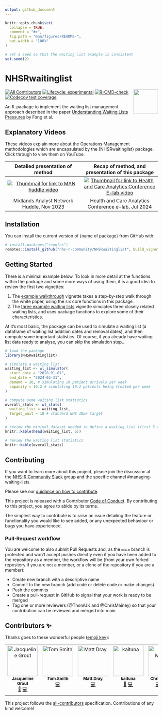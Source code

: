 ```yaml
---
output: github_document
---
```


<!-- README.md is generated from README.Rmd. Please edit that file -->

```r
knitr::opts_chunk$set(
  collapse = TRUE,
  comment = "#>",
  fig.path = "man/figures/README-",
  out.width = "100%"
)

# set a seed so that the waiting list example is consistent
set.seed(2)
```

# NHSRwaitinglist

<a alt="NHS-R Community's logo" href='https://nhsrcommunity.com/'><img src='https://nhs-r-community.github.io/assets/logo/nhsr-logo.png' align="right" height="80" /></a>

<!-- badges: start -->
[![All Contributors](https://img.shields.io/badge/all_contributors-7-orange.svg?style=flat-square)](#contributors-)
[![Lifecycle: experimental](https://img.shields.io/badge/lifecycle-experimental-orange.svg)](https://lifecycle.r-lib.org/articles/stages.html#experimental)
[![R-CMD-check](https://github.com/nhs-r-community/NHSRwaitinglist/actions/workflows/R-CMD-check.yaml/badge.svg)](https://github.com/nhs-r-community/NHSRwaitinglist/actions/workflows/R-CMD-check.yaml)
[![Codecov test coverage](https://codecov.io/gh/nhs-r-community/NHSRwaitinglist/branch/main/graph/badge.svg)](https://app.codecov.io/gh/nhs-r-community/NHSRwaitinglist?branch=main)
<!-- badges: end -->

An R-package to implement the waiting list management approach described in the paper [Understanding Waiting Lists Pressures](https://www.medrxiv.org/content/10.1101/2022.08.23.22279117v1) by Fong et al.

## Explanatory Videos

These videos explain more about the Operations Management methodologies which are encapsulated by the {NHSRwaitinglist} package.  Click through to view them on YouTube.

Detailed presentation of method | Recap of method, and presentation of this package
:---:|:---:
[![Thumbnail for link to MAN huddle video](man/figures/NHSRwaitinglist_MAN_huddle_thumbnail.jpg)](https://www.youtube.com/watch?v=NWthhW5Fgls) | [![Thumbnail for link to Health and Care Analytics Conference E-lab video](man/figures/NHSRwaitinglist_HACA_elab_thumbnail.jpg)](https://www.youtube.com/watch?v=3peqTEl_ZAQ)
Midlands Analyst Network Huddle, Nov 2023 | Health and Care Analytics Conference e-lab, Jul 2024

## Installation 

You can install the current version of {name of package} from GitHub with:

```r
# install.packages("remotes")
remotes::install_github("nhs-r-community/NHSRwaitinglist", build_vignettes = TRUE)

```

## Getting Started

There is a minimal example below.  To look in more detail at the functions within the package and some more ways of using them, it is a good idea to review the first two vignettes:

1. The [example walkthrough](https://nhs-r-community.github.io/NHSRwaitinglist/articles/example_walkthrough.html) vignette takes a step-by-step walk through the white paper, using the six core functions in this package.  
2. The [three example waiting lists](https://nhs-r-community.github.io/NHSRwaitinglist/articles/three_example_waiting_lists.html) vignette simulates three closely related waiting lists, and uses package functions to explore some of their characteristics.  

At it's most basic, the package can be used to simulate a waiting list (a dataframe of waiting list addition dates and removal dates), and then compute some important statistics.  Of course, if you already have waiting list data ready to analyse, you can skip the simulation step...

```r
# load the package
library(NHSRwaitinglist)

# simulate a waiting list
waiting_list <- wl_simulator(
  start_date = "2020-01-01",
  end_date = "2024-03-31",
  demand = 10, # simulating 10 patient arrivals per week
  capacity = 10.2 # simulating 10.2 patients being treated per week
)

# compute some waiting list statistics
overall_stats <- wl_stats(
  waiting_list = waiting_list,
  target_wait = 18 # standard NHS 18wk target
)

# review the minimal dataset needed to define a waiting list (first 5 rows only)
knitr::kable(head(waiting_list, 5))

# review the waiting list statistics
knitr::kable(overall_stats)

```

## Contributing

If you want to learn more about this project, please join the discussion at the [NHS-R Community Slack](https://nhsrway.nhsrcommunity.com/community-handbook.html#slack) group and the specific channel #managing-waiting-lists.

Please see our 
[guidance on how to contribute](https://tools.nhsrcommunity.com/contribution.html).

This project is released with a Contributor [Code of Conduct](./CODE_OF_CONDUCT.md). 
By contributing to this project, you agree to abide by its terms.

The simplest way to contribute is to raise an issue detailing the feature or functionality you would like to see added, or any unexpected behaviour or bugs you have experienced.

### Pull-Request workflow

You are welcome to also submit Pull Requests and, as the `main` branch is protected and won't accept pushes directly even if you have been added to the repository as a member, the workflow will be (from your own forked repository if you are not a member, or a clone of the repository if you are a member):

* Create new branch with a descriptive name
* Commit to the new branch (add code or delete code or make changes)
* Push the commits 
* Create a pull-request in GitHub to signal that your work is ready to be merged
* Tag one or more reviewers (@ThomUK and @ChrisMainey) so that your contribution can be reviewed and merged into main


## Contributors ✨

Thanks goes to these wonderful people ([emoji key](https://allcontributors.org/docs/en/emoji-key)):

<!-- ALL-CONTRIBUTORS-LIST:START - Do not remove or modify this section -->
<!-- prettier-ignore-start -->
<!-- markdownlint-disable -->
<table>
  <tbody>
    <tr>
      <td align="center" valign="top" width="14.28%"><a href="https://github.com/jacgrout"><img src="https://avatars.githubusercontent.com/u/103451105?v=4?s=100" width="100px;" alt="Jacqueline Grout"/><br /><sub><b>Jacqueline Grout</b></sub></a><br /><a href="#ideas-jacgrout" title="Ideas, Planning, & Feedback">🤔</a> <a href="https://github.com/nhs-r-community/NHSRwaitinglist/commits?author=jacgrout" title="Code">💻</a></td>
      <td align="center" valign="top" width="14.28%"><a href="https://github.com/ThomUK"><img src="https://avatars.githubusercontent.com/u/10871342?v=4?s=100" width="100px;" alt="Tom Smith"/><br /><sub><b>Tom Smith</b></sub></a><br /><a href="https://github.com/nhs-r-community/NHSRwaitinglist/commits?author=ThomUK" title="Code">💻</a></td>
      <td align="center" valign="top" width="14.28%"><a href="http://matt-dray.com"><img src="https://avatars.githubusercontent.com/u/18232097?v=4?s=100" width="100px;" alt="Matt Dray"/><br /><sub><b>Matt Dray</b></sub></a><br /><a href="https://github.com/nhs-r-community/NHSRwaitinglist/commits?author=matt-dray" title="Code">💻</a></td>
      <td align="center" valign="top" width="14.28%"><a href="https://github.com/kaituna"><img src="https://avatars.githubusercontent.com/u/151142766?v=4?s=100" width="100px;" alt="kaituna"/><br /><sub><b>kaituna</b></sub></a><br /><a href="https://github.com/nhs-r-community/NHSRwaitinglist/commits?author=kaituna" title="Documentation">📖</a> <a href="https://github.com/nhs-r-community/NHSRwaitinglist/commits?author=kaituna" title="Code">💻</a></td>
      <td align="center" valign="top" width="14.28%"><a href="https://github.com/chrismainey"><img src="https://avatars.githubusercontent.com/u/39626211?v=4?s=100" width="100px;" alt="Chris Mainey"/><br /><sub><b>Chris Mainey</b></sub></a><br /><a href="https://github.com/nhs-r-community/NHSRwaitinglist/commits?author=chrismainey" title="Code">💻</a> <a href="https://github.com/nhs-r-community/NHSRwaitinglist/commits?author=chrismainey" title="Documentation">📖</a> <a href="https://github.com/nhs-r-community/NHSRwaitinglist/commits?author=chrismainey" title="Tests">⚠️</a></td>
      <td align="center" valign="top" width="14.28%"><a href="https://github.com/PeterSNHS"><img src="https://avatars.githubusercontent.com/u/67410797?v=4?s=100" width="100px;" alt="PeterSNHS"/><br /><sub><b>PeterSNHS</b></sub></a><br /><a href="https://github.com/nhs-r-community/NHSRwaitinglist/commits?author=PeterSNHS" title="Documentation">📖</a></td>
      <td align="center" valign="top" width="14.28%"><a href="https://github.com/neilwalton"><img src="https://avatars.githubusercontent.com/u/53338269?v=4?s=100" width="100px;" alt="neilwalton"/><br /><sub><b>neilwalton</b></sub></a><br /><a href="https://github.com/nhs-r-community/NHSRwaitinglist/commits?author=neilwalton" title="Code">💻</a> <a href="https://github.com/nhs-r-community/NHSRwaitinglist/commits?author=neilwalton" title="Documentation">📖</a></td>
    </tr>
  </tbody>
</table>

<!-- markdownlint-restore -->
<!-- prettier-ignore-end -->

<!-- ALL-CONTRIBUTORS-LIST:END -->

This project follows the [all-contributors](https://github.com/all-contributors/all-contributors) specification. Contributions of any kind welcome!